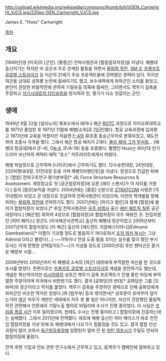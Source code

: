http://upload.wikimedia.org/wikipedia/commons/thumb/b/b1/GEN_Cartwright_VJCS.jpg/220px-GEN_Cartwright_VJCS.jpg

James E. "Hoss" Cartwright

[[목차]]
== 개요 ==
[1949년]생 [미국]의 [군인]. [통합군] 전략사령관과 [합동참모차장]을 지냈다. 해병대 출신이기는 하지만 미 공군과 주로 관계된 활동을 하면서 [[올림픽 작전]], [[SM-3]], [[프롬프트 글로벌 스트라이크]] 등 미군의 21세기 주요 프로젝트들에 관여했던 경력이 있다. 하지만 여군을 상대로 성희롱 논란에 휩싸이기도 했고, 보수세력에게 좌파군인 소리를 들었고, 본인이 관장한 비밀작전에 관하여 기밀유출 의혹에 휩싸인, 그러면서도 핵무기 감축을 주장하고 [[커티스 르메이|석기시대로의 타임슬립]]을 방지하려 한, 평가가 다소 엇갈리는 군인.

== 생애 ==
1949년 9월 22일 [일리노이] 록포드에서 태어나 해군 [[ROTC]] 과정으로 아이오와대학교를 1971년 졸업한 후 1971년 11월에 해병[소위]로 [임관]했다. 항공 교육과정에 입과했고 1973년에 교육을 마쳤지만 처음엔 [[F-4]]의 非조종 동승근무자로 분류되었고, 재도전하여 조종사 자격을 땄다. 그래서 해군 항공 배지가 2개다. [[몰라 뭐야 그거 무서워]]... [해병대 항공대]에서 [F-4], O[[A-4]], [F/A-18] 등을 조종했다. 별명인 Hoss는 60년대 인기 드라마 보난자의 캐릭터 에릭 "호스" 카트라이트에게서 따왔다.

해병 파일럿으로 근무하며 [니미츠]에서 근무하기도 했다. 12수송편대장, 24전대장, 232비행대대장, 31전대장 등을 거쳐 해병1[비행단장]을 지냈다. 장성으로 진급한 뒤에는 [합참] 전력구조연구·평가본부장[* J8, Force Structure Resources & Assessment. 재정장교로 첫 [공군참모차장]에 오른 [래리 스펜서]가 이 자리를 거쳤다.] 등의 [참모]보직을 지냈다. 2004년에는 [중장] 신분으로 [[STRATCOM]] 사령관 [직무대행]이 되었고 곧 대장으로 진급하여 전략사령관이 되었으며, 이란의 핵개발을 방해하려는 [[올림픽 작전]]에 관여하기도 했다. 2007년에는 [마이크 멀린]과 함께 [합참]에 들어가 합참차장이 되었다.[* 후임 전략사령관은 [[우주 비행사]] 출신 [[케빈 패트릭 칠튼]] 공군대장이다.] [해군청] 휘하의 4성으로 [합참의장]과 합참차장이 모두 채워진 것. 전임자였던 [피터 페이스] 장군도 [미국해군사관학교] 출신의 해병대 장군이었고 2005년부터 2007년까지 합참차장도 [미 해군] 출신의 [에드먼드 지암배스티아니](Edmund Giambastiani)[* 이름이 기괴할 정도로 발음하기 까다로워서 [[조지 워커 부시]]는 그냥 Admiral G라고 불렀다(...) ~~가뜩이나 연설 도중 발음 꼬이는 실수를 많이 했던 부시로서는 이게 현명한 선택일지도?~~]가 지냈을 정도로 [2000년대] 후반 펜타곤은 즐거운 해방부 시절...

2009년부터 2010년까지 미 해병대 소속의 [여군] 대위에게 부적절한 처신을 한 것으로 조사를 받았다. 한편으로는 [[프롬프트 글로벌 스트라이크]]의 개념을 창안하기도 했는데, 개념은 혁신적이지만 [[러시아]]와의 상호간 핵무기 감축 프로젝트가 진행 중인 마당에 부적절한 주장이라며 미국에서 비판받기도 했다. 결국 [공화당]의 반대[* 공화당은 그를 [오바마]의 장군이라고 딱지를 붙였다. 핵무기 감축을 주장하던 경력으로 인해 공화당에게 좌파군인 비슷한 딱지만 얻었다.]와 [법무부] 등과 엮이면서[* 성추문이 유야무야 덮이는거야 [[여군]] 처우가 개판인 세태에서 자주 못 볼 일은 아니지만, 자신이 관장했던 올림픽 작전 관련해서 언론에의 기밀누출 혐의로 비밀리에 수사가 진행 중이었다. 이 사실은 [[프리즘 폭로 사건]] 이후 알려졌으며, 현재도 수사는 진행 중이라고.] 합참의장에 진출하는데는 실패했다. 그래서 2011년에 전역했다. 애초에 해병 출신인 피터 페이스가 바로 전전임 합참의장을 지낸 탓에 또 해병대에서 나오기가 힘들었을 것도 있고. 결국 합참 인선 과정이 많이 꼬여서 [[육군참모총장]]에 임명된지 얼마 안 된 [[마틴 뎀프시]]가 두달도 안되어 합참의장에 올랐다.

전역 후엔 기업과 안보 관련 연구소에서 근무하고 있고, 反핵무기 캠페인에 참여하고 있다.

